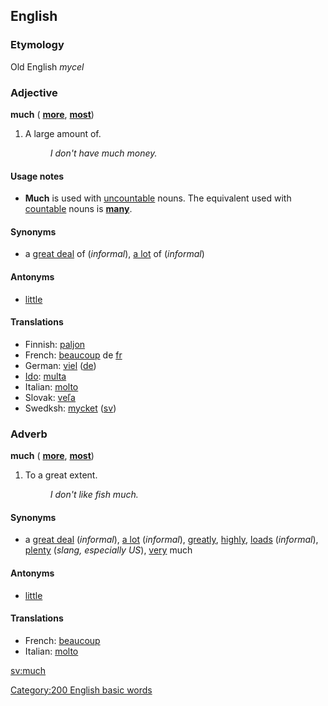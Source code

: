 ==English==
===Etymology===
Old English ''mycel''
<!-- determiner, adjective, pronoun, noun... very fuzzy p.o.s. -->

===Adjective===
'''much''' ({{compar}} '''[[more]]''', {{superl}} '''[[most]]''')

#A large amount of.
#:''I don't have much money.''

====Usage notes====
*'''Much''' is used with [[uncountable]] nouns.  The equivalent used with [[countable]] nouns is '''[[many]]'''.

====Synonyms====
*a [[great deal]] of (''informal''), [[a lot]] of (''informal'')

====Antonyms====
*[[little]]

====Translations====
*Finnish: [[paljon]]
*French: [[beaucoup]] de [[:fr:beaucoup|fr]]
*German: [[viel]] ([[:de:viel|de]])
*[[Ido]]: [[multa]]
*Italian: [[molto]]
*Slovak: [[veľa]]
*Swedksh: [[mycket]] ([[:sv:mycket|sv]])

===Adverb===
'''much''' ({{compar}} '''[[more]]''', {{superl}} '''[[most]]''')

#To a great extent.
#:''I don't like fish much.''

====Synonyms====
*a [[great deal]] (''informal''), [[a lot]] (''informal''), [[greatly]], [[highly]], [[loads]] (''informal''), [[plenty]] (''slang, especially US''), [[very]] much

====Antonyms====
*[[little]]

====Translations====
*French: [[beaucoup]]
*Italian: [[molto]]

[[sv:much]]
[[Category:200 English basic words]]